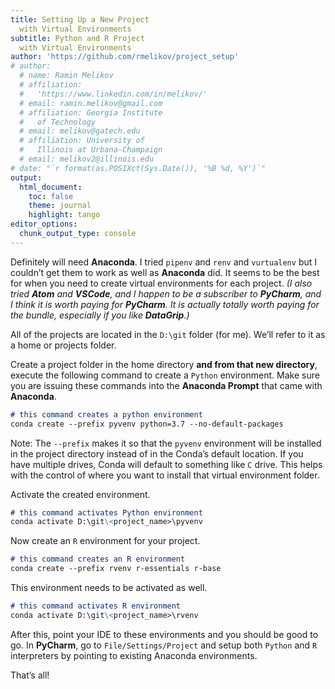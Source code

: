 ```yaml
---
title: Setting Up a New Project
  with Virtual Environments
subtitle: Python and R Project
  with Virtual Environments
author: 'https://github.com/rmelikov/project_setup'
# author:
  # name: Ramin Melikov
  # affiliation:
  #   'https://www.linkedin.com/in/melikov/'
  # email: ramin.melikov@gmail.com
  # affiliation: Georgia Institute
  #   of Technology
  # email: melikov@gatech.edu
  # affiliation: University of
  #   Illinois at Urbana-Champaign
  # email: melikov2@illinois.edu
# date: "`r format(as.POSIXct(Sys.Date()), '%B %d, %Y')`"
output:
  html_document:
    toc: false
    theme: journal
    highlight: tango
editor_options:
  chunk_output_type: console
---
```


Definitely will need **Anaconda**.
I tried `pipenv` and `renv` and
`vurtualenv` but I couldn't get
them to work as well as
**Anaconda** did. It seems to be
the best for when you need to
create virtual environments for
each project. *(I also tried
**Atom** and **VSCode**, and I
happen to be a subscriber to
**PyCharm**, and I think it is
worth paying for **PyCharm**. It
is actually totally worth paying
for the bundle, especially if
you like **DataGrip**.)*

All of the projects are located
in the `D:\git` folder (for me).
We'll refer to it as a home or
projects folder.

Create a project folder in the
home directory **and from that
new directory**, execute the
following command to create a
`Python` environment. Make sure
you are issuing these commands
into the **Anaconda Prompt**
that came with **Anaconda**.

````markdown
# this command creates a python environment
conda create --prefix pyvenv python=3.7 --no-default-packages
````

Note: The `--prefix` makes it
so that the `pyvenv`
environment will be installed
in the project directory
instead of in the Conda's
default location. If you have
multiple drives, Conda will
default to something like `C`
drive. This helps with the
control of where you want to
install that virtual
environment folder.

Activate the created environment.

````markdown
# this command activates Python environment
conda activate D:\git\<project_name>\pyvenv
````

Now create an `R` environment
for your project.

````markdown
# this command creates an R environment
conda create --prefix rvenv r-essentials r-base
````

This environment needs to be
activated as well.

````markdown
# this command activates R environment
conda activate D:\git\<project_name>\rvenv
````

After this, point your IDE to
these environments and you
should be good to go. In
**PyCharm**, go to
`File/Settings/Project` and
setup both `Python` and `R`
interpreters by pointing to
existing Anaconda environments.

That's all!
